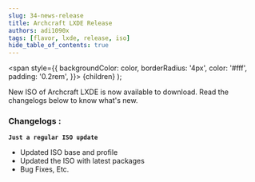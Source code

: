 ```yaml
---
slug: 34-news-release
title: Archcraft LXDE Release
authors: adi1090x
tags: [flavor, lxde, release, iso]
hide_table_of_contents: true
---
```


<!-- Badges -->
  <span
    style={{
      backgroundColor: color,
      borderRadius: '4px',
      color: '#fff',
      padding: '0.2rem',
    }}>
    {children}
  </span>
);

New ISO of Archcraft LXDE is now available to download. Read the changelogs below to know what's new.

<!--truncate-->

### Changelogs :
**`Just a regular ISO update`**
- Updated ISO base and profile
- Updated the ISO with latest packages
- Bug Fixes, Etc.
